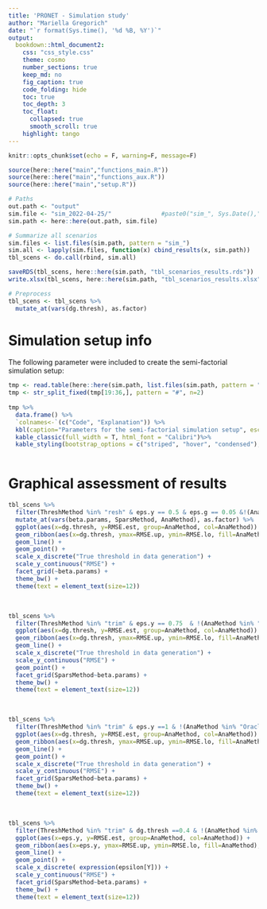 ```yaml
---
title: 'PRONET - Simulation study'
author: "Mariella Gregorich"
date: "`r format(Sys.time(), '%d %B, %Y')`"
output: 
  bookdown::html_document2:
    css: "css_style.css"
    theme: cosmo
    number_sections: true
    keep_md: no
    fig_caption: true
    code_folding: hide
    toc: true
    toc_depth: 3
    toc_float: 
      collapsed: true
      smooth_scroll: true
    highlight: tango
---
```



```r
knitr::opts_chunk$set(echo = F, warning=F, message=F)

source(here::here("main","functions_main.R"))
source(here::here("main","functions_aux.R"))
source(here::here("main","setup.R"))

# Paths
out.path <- "output"
sim.file <- "sim_2022-04-25/"              #paste0("sim_", Sys.Date(),"/")
sim.path <- here::here(out.path, sim.file)
```

```r
# Summarize all scenarios
sim.files <- list.files(sim.path, pattern = "sim_")
sim.all <- lapply(sim.files, function(x) cbind_results(x, sim.path))
tbl_scens <- do.call(rbind, sim.all)

saveRDS(tbl_scens, here::here(sim.path, "tbl_scenarios_results.rds"))  
write.xlsx(tbl_scens, here::here(sim.path, "tbl_scenarios_results.xlsx"), overwrite = T)
```

```r
# Preprocess
tbl_scens <- tbl_scens %>%
  mutate_at(vars(dg.thresh), as.factor)
```

# Simulation setup info

The following parameter were included to create the semi-factorial simulation setup:
```r
tmp <- read.table(here::here(sim.path, list.files(sim.path, pattern = "info_")[1]))
tmp <- str_split_fixed(tmp[19:36,], pattern = "#", n=2)
  
tmp %>% 
  data.frame() %>%
  `colnames<-`(c("Code", "Explanation")) %>%
  kbl(caption="Parameters for the semi-factorial simulation setup", escape = F) %>%
  kable_classic(full_width = T, html_font = "Calibri")%>%
  kable_styling(bootstrap_options = c("striped", "hover", "condensed"), full_width = F, position = "left",fixed_thead = T)
  
```



# Graphical assessment of results
```r
tbl_scens %>%
  filter(ThreshMethod %in% "resh" & eps.y == 0.5 & eps.g == 0.05 &!(AnaMethod %in% "Oracle") & SparsMethod %in% "weight-based") %>%
  mutate_at(vars(beta.params, SparsMethod, AnaMethod), as.factor) %>%
  ggplot(aes(x=dg.thresh, y=RMSE.est, group=AnaMethod, col=AnaMethod)) +
  geom_ribbon(aes(x=dg.thresh, ymax=RMSE.up, ymin=RMSE.lo, fill=AnaMethod), linetype=2,alpha=.05) +
  geom_line() +
  geom_point() +
  scale_x_discrete("True threshold in data generation") +
  scale_y_continuous("RMSE") +
  facet_grid(~beta.params) +
  theme_bw() +
  theme(text = element_text(size=12))
```

<br>

```r
tbl_scens %>%
  filter(ThreshMethod %in% "trim" & eps.y == 0.75  & !(AnaMethod %in% "Oracle")) %>%
  ggplot(aes(x=dg.thresh, y=RMSE.est, group=AnaMethod, col=AnaMethod)) +
  geom_ribbon(aes(x=dg.thresh, ymax=RMSE.up, ymin=RMSE.lo, fill=AnaMethod), linetype=2,alpha=.05) +
  geom_line() +
  scale_x_discrete("True threshold in data generation") +
  scale_y_continuous("RMSE") +
  geom_point() +
  facet_grid(SparsMethod~beta.params) +
  theme_bw() +
  theme(text = element_text(size=12))
```

<br>

```r
tbl_scens %>%
  filter(ThreshMethod %in% "trim" & eps.y ==1 & !(AnaMethod %in% "Oracle")) %>%
  ggplot(aes(x=dg.thresh, y=RMSE.est, group=AnaMethod, col=AnaMethod)) +
  geom_ribbon(aes(x=dg.thresh, ymax=RMSE.up, ymin=RMSE.lo, fill=AnaMethod), linetype=2,alpha=.05) +
  geom_line() +
  geom_point() +
  scale_x_discrete("True threshold in data generation") +
  scale_y_continuous("RMSE") +
  facet_grid(SparsMethod~beta.params) +
  theme_bw() +
  theme(text = element_text(size=12))
```

<br>

```r
tbl_scens %>%
  filter(ThreshMethod %in% "trim" & dg.thresh ==0.4 & !(AnaMethod %in% "Oracle")) %>%
  ggplot(aes(x=eps.y, y=RMSE.est, group=AnaMethod, col=AnaMethod)) +
  geom_ribbon(aes(x=eps.y, ymax=RMSE.up, ymin=RMSE.lo, fill=AnaMethod), linetype=2,alpha=.05) +
  geom_line() +
  geom_point() +
  scale_x_discrete( expression(epsilon[Y])) +
  scale_y_continuous("RMSE") +
  facet_grid(SparsMethod~beta.params) +
  theme_bw() +
  theme(text = element_text(size=12))
```

